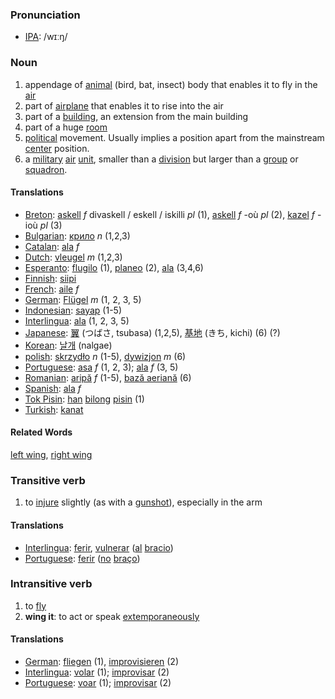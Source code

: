 ===Pronunciation===
*[[IPA]]: /wɪːŋ/

===Noun===
#appendage of [[animal]] (bird, bat, insect) body that enables it to fly in the [[air]]
#part of [[airplane]] that enables it to rise into the air
#part of a [[building]], an extension from the main building
#part of a huge [[room]]
#[[political]] movement. Usually implies a position apart from the mainstream [[center]] position.
#a [[military]] [[air]] [[unit]], smaller than a [[division]] but larger than a [[group]] or [[squadron]].

====Translations====
*[[Breton]]: [[askell]] ''f'' divaskell / eskell / iskilli ''pl'' (1), [[askell]] ''f'' -où ''pl'' (2), [[kazel]] ''f'' -ioù ''pl'' (3)
*[[Bulgarian]]: [[крило]] ''n'' (1,2,3)
*[[Catalan]]: [[ala]] ''f''
*[[Dutch]]: [[vleugel]] ''m'' (1,2,3)
*[[Esperanto]]: [[flugilo]] (1), [[planeo]] (2), [[ala]] (3,4,6)
*[[Finnish]]: [[siipi]]
*[[French]]: [[aile]] ''f''
*[[German]]: [[Flügel]] ''m'' (1, 2, 3, 5)
*[[Indonesian]]: [[sayap]] (1-5)
*[[Interlingua]]: [[ala]] (1, 2, 3, 5)
*[[Japanese]]: [[翼]] (つばさ, tsubasa) (1,2,5), [[基地]] (きち, kichi) (6) (?)
*[[Korean]]: [[날개]] (nalgae)
*[[polish]]: [[skrzydło]] ''n'' (1-5), [[dywizjon]] ''m'' (6)
*[[Portuguese]]: [[asa]] ''f'' (1, 2, 3); [[ala]] ''f'' (3, 5)
*[[Romanian]]: [[aripă]] ''f'' (1-5), [[bază aeriană]] (6)
*[[Spanish]]: [[ala]] ''f''
*[[Tok Pisin]]: [[han]] [[bilong]] [[pisin]] (1)
*[[Turkish]]: [[kanat]]

==== Related Words ====
[[left wing]], [[right wing]]

===Transitive verb===

# to [[injure]] slightly (as with a [[gunshot]]), especially in the arm

====Translations====
*[[Interlingua]]: [[ferir]], [[vulnerar]] ([[al]] [[bracio]])
*[[Portuguese]]: [[ferir]] ([[no]] [[braço]])

===Intransitive verb===

# to [[fly]]
# '''wing it''': to act or speak [[extemporaneous]]ly

====Translations====
*[[German]]: [[fliegen]] (1), [[improvisieren]] (2)
*[[Interlingua]]: [[volar]] (1); [[improvisar]] (2)
*[[Portuguese]]: [[voar]] (1); [[improvisar]] (2)